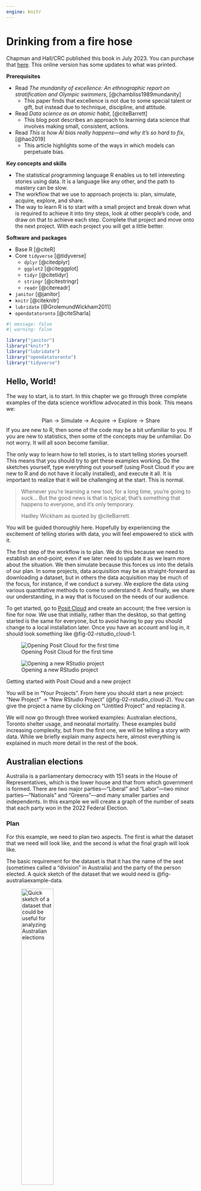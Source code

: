 ```yaml
---
engine: knitr
---
```


# Drinking from a fire hose {#sec-fire-hose}

::: {.callout-note}
Chapman and Hall/CRC published this book in July 2023. You can purchase that [here](https://www.routledge.com/Telling-Stories-with-Data-With-Applications-in-R/Alexander/p/book/9781032134772). This online version has some updates to what was printed.
:::

**Prerequisites**

- Read *The mundanity of excellence: An ethnographic report on stratification and Olympic swimmers*, [@chambliss1989mundanity]
  - This paper finds that excellence is not due to some special talent or gift, but instead due to technique, discipline, and attitude.
- Read *Data science as an atomic habit*, [@citeBarrett]
  - This blog post describes an approach to learning data science that involves making small, consistent, actions.
- Read *This is how AI bias really happens---and why it's so hard to fix*, [@hao2019]
  - This article highlights some of the ways in which models can perpetuate bias.

**Key concepts and skills**

- The statistical programming language R enables us to tell interesting stories using data. It is a language like any other, and the path to mastery can be slow.
- The workflow that we use to approach projects is: plan, simulate, acquire, explore, and share.
- The way to learn R is to start with a small project and break down what is required to achieve it into tiny steps, look at other people's code, and draw on that to achieve each step. Complete that project and move onto the next project. With each project you will get a little better.

**Software and packages**

- Base R [@citeR]
- Core `tidyverse` [@tidyverse]
  - `dplyr` [@citedplyr]
  - `ggplot2` [@citeggplot]
  - `tidyr` [@citetidyr]
  - `stringr` [@citestringr]
  - `readr` [@citereadr]
- `janitor` [@janitor]
- `knitr` [@citeknitr]
- `lubridate` [@GrolemundWickham2011]
- `opendatatoronto` [@citeSharla]

```r
#| message: false
#| warning: false

library("janitor")
library("knitr")
library("lubridate")
library("opendatatoronto")
library("tidyverse")
```

## Hello, World!

The way to start, is to start. In this chapter we go through three complete examples of the data science workflow advocated in this book.\index{workflow} This means we:

$$
\mbox{Plan} \rightarrow \mbox{Simulate} \rightarrow \mbox{Acquire} \rightarrow \mbox{Explore} \rightarrow \mbox{Share}
$$
If you are new to R, then some of the code may be a bit unfamiliar to you. If you are new to statistics, then some of the concepts may be unfamiliar. Do not worry. It will all soon become familiar.

The only way to learn how to tell stories, is to start telling stories yourself. This means that you should try to get these examples working. Do the sketches yourself, type everything out yourself (using Posit Cloud if you are new to R and do not have it locally installed), and execute it all. It is important to realize that it will be challenging at the start. This is normal.

> Whenever you're learning a new tool, for a long time, you're going to suck$\dots$ But the good news is that is typical; that's something that happens to everyone, and it's only temporary.
>
> Hadley Wickham as quoted by @citeBarrett.

You will be guided thoroughly here. Hopefully by experiencing the excitement of telling stories with data, you will feel empowered to stick with it.

The first step of the workflow is to plan. We do this because we need to establish an end-point, even if we later need to update it as we learn more about the situation. We then simulate because this forces us into the details of our plan. In some projects, data acquisition may be as straight-forward as downloading a dataset, but in others the data acquisition may be much of the focus, for instance, if we conduct a survey. We explore the data using various quantitative methods to come to understand it. And finally, we share our understanding, in a way that is focused on the needs of our audience.  

To get started, go to [Posit Cloud](https://posit.cloud)\index{Posit Cloud} and create an account; the free version is fine for now. We use that initially, rather than the desktop, so that getting started is the same for everyone, but to avoid having to pay you should change to a local installation later. Once you have an account and log in, it should look something like @fig-02-rstudio_cloud-1.

::: {#fig-openrstudio layout-ncol="2" layout-valign="bottom"}
![Opening Posit Cloud for the first time](figures/02-posit_cloud-1.png){#fig-02-rstudio_cloud-1}

![Opening a new RStudio project](figures/02-posit_cloud-2.png){#fig-02-rstudio_cloud-2}

Getting started with Posit Cloud and a new project
:::

You will be in "Your Projects". From here you should start a new project: "New Project" $\rightarrow$ "New RStudio Project" (@fig-02-rstudio_cloud-2). You can give the project a name by clicking on "Untitled Project" and replacing it.

We will now go through three worked examples: Australian elections, Toronto shelter usage, and neonatal mortality. These examples build increasing complexity, but from the first one, we will be telling a story with data. While we briefly explain many aspects here, almost everything is explained in much more detail in the rest of the book.

## Australian elections

Australia\index{Australia} is a parliamentary democracy with 151 seats in the House of Representatives, which is the lower house and that from which government is formed.\index{elections!Australia 2022 Federal Election} There are two major parties---"Liberal" and "Labor"---two minor parties---"Nationals" and "Greens"---and many smaller parties and independents. In this example we will create a graph of the number of seats that each party won in the 2022 Federal Election.\index{elections}

### Plan

For this example, we need to plan two aspects. The first is what the dataset that we need will look like, and the second is what the final graph will look like.

The basic requirement for the dataset is that it has the name of the seat (sometimes called a "division" in Australia) and the party of the person elected. A quick sketch of the dataset that we would need is @fig-australiaexample-data.

::: {#fig-australiaexample layout-ncol="2" layout-valign="bottom"}
![Quick sketch of a dataset that could be useful for analyzing Australian elections](figures/02-divisiontable.png){#fig-australiaexample-data width="45%"}

![Quick sketch of a possible graph of the number of seats won by each party](figures/02-divisiongraph.png){#fig-australiaexample-graph width="45%"}

Sketches of a potential dataset and graph related to an Australian election
:::

We also need to plan the graph that we are interested in. Given we want to display the number of seats that each party won, a quick sketch of what we might aim for is @fig-australiaexample-graph.

### Simulate

We now simulate some data, to bring some specificity to our sketches.

To get started, within Posit Cloud\index{Posit Cloud}, make a new Quarto\index{Quarto} document: "File" $\rightarrow$ "New File" $\rightarrow$ "Quarto document$\dots$". Give it a title, such as "Exploring the 2022 Australian Election", add your name as author, and unclick "Use visual markdown editor" (@fig-quarto-australian-elections-clcik). Leave the other options as their default, and then click "Create".

::: {#fig-quarto-australian-elections layout-nrow=3}

![Creating a new Quarto document](figures/02-posit_cloud-3.png){#fig-quarto-australian-elections-clcik}

![Installing rmarkdown if necessary](figures/02-posit_cloud-4.png){#fig-quarto-australian-elections-wtfquarto}

![After initial setup and with a preamble](figures/02-posit_cloud-5.png){#fig-quarto-australian-elections-3}

![Highlighting the green arrow to run the chunk](figures/02-posit_cloud-6.png){#fig-quarto-australian-elections-4}

![Highlighting the cross to remove the messages](figures/02-posit_cloud-7.png){#fig-quarto-australian-elections-5}

![Highlighting the render button](figures/02-posit_cloud-8.png){#fig-quarto-australian-elections-6}

Getting started with a Quarto document
:::


You may get a notification along the lines of "Package rmarkdown required$\dots$." (@fig-quarto-australian-elections-wtfquarto). If that happens, click "Install". For this example, we will put everything into this one Quarto document. You should save it as "australian_elections.qmd": "File" $\rightarrow$ "Save As$\dots$".

Remove almost all the default content, and then beneath the heading material create a new R code chunk: "Code" $\rightarrow$ "Insert Chunk". Then add preamble documentation that explains:

-   the purpose of the document;
-   the author and contact details;
-   when the file was written or last updated; and
-   prerequisites that the file relies on.

```r
#| eval: false
#| echo: true

#### Preamble ####
# Purpose: Read in data from the 2022 Australian Election and make
# a graph of the number of seats each party won.
# Author: Rohan Alexander
# Email: rohan.alexander@utoronto.ca
# Date: 1 January 2023
# Prerequisites: Know where to get Australian elections data.
```

In R, lines that start with "\#" are comments. This means that they are not run as code by R, but are instead designed to be read by humans. Each line of this preamble should start with a "\#". Also make it clear that this is the preamble section by surrounding that with "\####". The result should look like @fig-quarto-australian-elections-3.

After this we need to setup the workspace. This involves installing\index{packages!install} and loading any packages that will be needed. A package only needs to be installed once for each computer, but needs to be loaded each time it is to be used. In this case we are going to use the `tidyverse` and `janitor` packages. They will need to be installed because this is the first time they are being used, and then each will need to be loaded.

:::{.callout-note}
## Shoulders of giants

Hadley Wickham\index{Wickham, Hadley} is Chief Scientist at RStudio. After earning a PhD in Statistics from Iowa State University in 2008 he was appointed as an assistant professor at Rice University, and became Chief Scientist at RStudio, now Posit, in 2013.\index{statistics} He developed the `tidyverse` collection of packages, and has published many books including *R for Data Science* [@r4ds] and *Advanced R* [@advancedr]. He was awarded the COPSS Presidents' Award in 2019.\index{COPSS Presidents' Award}
:::

An example of installing the packages follows.\index{packages!install} Run this code by clicking the small green arrow associated with the R code chunk (@fig-quarto-australian-elections-4).

```r
#| eval: false
#| echo: true

#### Workspace setup ####
install.packages("tidyverse")
install.packages("janitor")
```

Now that the packages are installed, they need to be loaded. As that package installation step only needs to be done once per computer, that code can be commented out so that it is not accidentally run, or even just removed. Additionally, we can remove the message that printed when we installed the packages (@fig-quarto-australian-elections-5).

```r
#| echo: true
#| eval: true
#| warning: false
#| message: false

#### Workspace setup ####
# install.packages("tidyverse")
# install.packages("janitor")

library(tidyverse)
library(janitor)
```

We can render the entire document by clicking "Render" (@fig-quarto-australian-elections-6). When you do this, you may be asked to install some packages. If that happens, then you should agree to this. This will result in a HTML document.\index{Quarto!render HTML}

For an introduction to the packages that were just installed, each package contains a help file that provides information about them and their functions. It can be accessed by prepending a question mark to the package name and then running that code in the console. For instance `?tidyverse`.

To simulate our data,\index{simulation} we need to create a dataset with two variables: "Division" and "Party", and some values for each. In the case of "Division" reasonable values would be a name of one of the 151 Australian divisions. In the case of "Party" reasonable values would be one of the following five: "Liberal", "Labor", "National", "Green", or "Other". Again, this code can be run by clicking the small green arrow associated with the R code chunk.

```r
#| echo: true
#| eval: true
#| warning: false
#| message: false

simulated_data <-
  tibble(
    # Use 1 through to 151 to represent each division
    "Division" = 1:151,
    # Randomly pick an option, with replacement, 151 times
    "Party" = sample(
      x = c("Liberal", "Labor", "National", "Green", "Other"),
      size = 151,
      replace = TRUE
    )
  )

simulated_data
```

At a certain point, your code will not run and you will want to ask others for help.\index{help!asking for} Do not take a screenshot of a small snippet of the code and expect that someone will be able to help based on that. They, almost surely, cannot. Instead, you need to provide them with your whole script in a way that they can run. We will explain what GitHub\index{GitHub} is more completely in @sec-reproducible-workflows, but for now, if you need help, then you should naively create a GitHub Gist which will enable you to share your code in a way that is more helpful than taking a screenshot. The first step is to create a free account on [GitHub](https://github.com) (@fig-githubone). Thinking about an appropriate username is important because this will become part of your professional profile. It would make sense to have a username that is professional, independent of any course, and ideally related to your real name. Then look for a "+" in the top right, and select "New gist" (@fig-githubgistone).

::: {#fig-githubgist layout-ncol="2" layout-nrow="2" layout-valign="bottom"}
![GitHub sign-up screen](figures/github_1.png){#fig-githubone}

![New GitHub Gist](figures/githubgistone.png){#fig-githubgistone}

![Create a public GitHub Gist to share code](figures/githubgisttwo.png){#fig-githubgisttwo}

Creating a Gist to share code when asking for help
:::

From here you should add all the code to that Gist, not just the final bit that is giving an error. And give it a meaningful filename that includes ".R" at the end, for instance, "australian_elections.R". In @fig-githubgisttwo it will turn out that we have incorrect capitalization, `library(Tidyverse)` instead of `library(tidyverse)`.

Click "Create public gist". We can then share the URL to this Gist with whoever we are asking to help, explain what the problem is, and what we are trying to achieve. It will be easier for them to help, because all the code is available.

### Acquire

Now we want to get the actual data. The data we need is from the Australian Electoral Commission (AEC)\index{Australia!Australian Electoral Commission}, which is the non-partisan agency that organizes Australian federal elections. We can pass a page of their website to `read_csv()` from `readr`. We do not need to explicitly load `readr` because it is part of the `tidyverse`. The `<-` or "assignment operator" allocates the output of `read_csv()` to an object called "raw_elections_data".

::: {.content-visible when-format="pdf"}
```r
#| eval: false
#| echo: true

#### Read in the data ####
raw_elections_data <-
  read_csv(
    file =
      paste0("https://results.aec.gov.au/27966/website/Downloads/",
             "HouseMembersElectedDownload-27966.csv"),
    show_col_types = FALSE,
    skip = 1
  )

# We save the original data in case we lose access
write_csv(
  x = raw_elections_data,
  file = "australian_voting.csv"
)
```
:::

::: {.content-visible unless-format="pdf"}
```r
#| eval: false
#| echo: true

#### Read in the data ####
raw_elections_data <-
  read_csv(
    file = 
      "https://results.aec.gov.au/27966/website/Downloads/HouseMembersElectedDownload-27966.csv",
    show_col_types = FALSE,
    skip = 1
  )

# We have read the data from the AEC website. We may like to save
# it in case something happens or they move it.
write_csv(
  x = raw_elections_data,
  file = "australian_voting.csv"
)
```
:::

```r
#| eval: false
#| echo: false

# INTERNAL

raw_elections_data <-
  read_csv(
    file =
      "https://results.aec.gov.au/27966/website/Downloads/HouseMembersElectedDownload-27966.csv",
    show_col_types = FALSE,
    skip = 1
  )

write_csv(
  x = raw_elections_data,
  file = here::here("inputs/data/australian_voting.csv")
)
```

```r
#| eval: true
#| echo: false
#| warning: false

raw_elections_data <-
  read_csv(
    here::here("inputs/data/australian_voting.csv"),
    show_col_types = FALSE
  )
```

We can take a quick look at the dataset using `head()` which will show the first six rows, and `tail()` which will show the last six rows.

```r
head(raw_elections_data)
tail(raw_elections_data)
```

We need to clean the data so that we can use it. We are trying to make it similar to the dataset that we thought we wanted in the planning stage. While it is fine to move away from the plan, this needs to be a deliberate, reasoned decision. After reading in the dataset that we saved, the first thing that we will do is adjust the names of the variables. We will do this using `clean_names()` from `janitor`.

```r
#| echo: false
#| eval: true

#### Basic cleaning ####
raw_elections_data <-
  read_csv(
    file = here::here("inputs/data/australian_voting.csv"),
    show_col_types = FALSE
  )
```

```r
#| echo: true
#| eval: false

#### Basic cleaning ####
raw_elections_data <-
  read_csv(
    file = "australian_voting.csv",
    show_col_types = FALSE
  )
```

```r
#| echo: true
#| eval: true

# Make the names easier to type
cleaned_elections_data <-
  clean_names(raw_elections_data)

# Have a look at the first six rows
head(cleaned_elections_data)
```

The names are faster to type because RStudio\index{R!RStudio} will auto-complete them. To do this, we begin typing the name of a variable and then use the "tab" key to complete it.

There are many variables in the dataset, and we are primarily interested in two: "division_nm" and "party_nm". We can choose certain variables of interest with `select()` from `dplyr` which we loaded as part of the `tidyverse`. The "pipe operator"\index{pipe operator}, `|>`, pushes the output of one line to be the first input of the function on the next line.

```r
#| echo: true
#| eval: true

cleaned_elections_data <-
  cleaned_elections_data |>
  select(
    division_nm,
    party_nm
  )

head(cleaned_elections_data)
```

Some of the variable names are still not obvious because they are abbreviated. We can look at the names of the columns in this dataset with `names()`. And we can change the names using `rename()` from `dplyr`.

```r
names(cleaned_elections_data)
```

```r
cleaned_elections_data <-
  cleaned_elections_data |>
  rename(
    division = division_nm,
    elected_party = party_nm
  )

head(cleaned_elections_data)
```

We could now look at the unique values in the "elected_party" column using `unique()`.

```r
cleaned_elections_data$elected_party |>
  unique()
```

As there is more detail in this than we wanted, we may want to simplify the party names to match what we simulated, using `case_match()` from `dplyr`.

```r
cleaned_elections_data <-
  cleaned_elections_data |>
  mutate(
    elected_party =
      case_match(
        elected_party,
        "Australian Labor Party" ~ "Labor",
        "Liberal National Party of Queensland" ~ "Liberal",
        "Liberal" ~ "Liberal",
        "The Nationals" ~ "Nationals",
        "The Greens" ~ "Greens",
        "Independent" ~ "Other",
        "Katter's Australian Party (KAP)" ~ "Other",
        "Centre Alliance" ~ "Other"
      )
  )

head(cleaned_elections_data)
```

Our data now matches our plan (@fig-australiaexample-data). For every electoral division we have the party of the person that won it.

Having now nicely cleaned the dataset, we should save it, so that we can start with that cleaned dataset in the next stage. We should make sure to save it under a new file name so we are not replacing the raw data, and so that it is easy to identify the cleaned dataset later.

```r
#| echo: true
#| eval: false

write_csv(
  x = cleaned_elections_data,
  file = "cleaned_elections_data.csv"
)
```

```r
#| echo: false
#| eval: true

write_csv(
  cleaned_elections_data,
  here::here("outputs/data/cleaned_elections_data.csv")
)
```

### Explore

We may like to explore the dataset that we created. One way to better understand a dataset is to make a graph. In particular, here we would like to build the graph that we planned in @fig-australiaexample-graph.

First, we read in the dataset that we just created.

```r
#| echo: false
#| eval: true

# Internal
cleaned_elections_data <-
  read_csv(
    file = "outputs/data/cleaned_elections_data.csv",
    show_col_types = FALSE
  )
```

```r
#| echo: true
#| eval: false

#### Read in the data ####
cleaned_elections_data <-
  read_csv(
    file = "cleaned_elections_data.csv",
    show_col_types = FALSE
  )
```

We can get a quick count of how many seats each party won using `count()` from `dplyr`.

```r
#| echo: true
#| eval: true
#| warning: false

cleaned_elections_data |>
  count(elected_party)
```

To build the graph that we are interested in, we use `ggplot2` which is part of the `tidyverse`. The key aspect of this package is that we build graphs by adding layers using "+", which we call the "add operator". In particular we will create a bar chart using `geom_bar()` from `ggplot2` (@fig-canadanice-1).

```r
#| echo: true
#| eval: true
#| warning: false
#| label: fig-canadanice
#| fig-cap: "Number of seats won, by political party, at the 2022 Australian Federal Election"
#| fig-subcap: ["Default options", "Improved theme and labels"]
#| layout-ncol: 2

cleaned_elections_data |>
  ggplot(aes(x = elected_party)) + # aes abbreviates "aesthetics" 
  geom_bar()

cleaned_elections_data |>
  ggplot(aes(x = elected_party)) +
  geom_bar() +
  theme_minimal() + # Make the theme neater
  labs(x = "Party", y = "Number of seats") # Make labels more meaningful
```

@fig-canadanice-1 accomplishes what we set out to do. But we can make it look a bit nicer by modifying the default options and improving the labels (@fig-canadanice-2).

### Share

To this point we have downloaded some data, cleaned it, and made a graph. We would typically need to communicate what we have done at some length. In this case, we can write a few paragraphs about what we did, why we did it, and what we found to conclude our workflow. An example follows.

> Australia is a parliamentary democracy with 151 seats in the House of Representatives, which is the house from which government is formed. There are two major parties---"Liberal" and "Labor"---two minor parties---"Nationals" and "Greens"---and many smaller parties. The 2022 Federal Election occurred on 21 May, and around 15 million votes were cast. We were interested in the number of seats that were won by each party.
>
> We downloaded the results, on a seat-specific basis, from the Australian Electoral Commission website. We cleaned and tidied the dataset using the statistical programming language R [@citeR] including the `tidyverse` [@tidyverse] and `janitor` [@janitor]. We then created a graph of the number of seats that each political party won (@fig-canadanice).
>
> We found that the Labor Party won 77 seats, followed by the Liberal Party with 48 seats. The minor parties won the following number of seats: the Nationals won 10 seats and the Greens won 4 seats. Finally, there were 10 Independents elected as well as candidates from smaller parties.
>
> The distribution of seats is skewed toward the two major parties which could reflect relatively stable preferences on the part of Australian voters, or possibly inertia due to the benefits of already being a major party such a national network or funding. A better understanding of the reasons for this distribution are of interest in future work. While the dataset consists of everyone who voted, it worth noting that in Australia some are systematically excluded from voting, and it is much more difficult for some to vote than others.

One aspect to be especially concerned with is making sure that this communication is focused on the needs of the audience and telling a story. Data journalism provides some excellent examples of how analysis needs to be tailored to the audience, for instance, @biasbehindbars and @bronnerftw.


## Toronto's unhoused population

Toronto\index{Canada!Toronto unhoused population} has a large unhoused population [@torontohomeless]. Freezing winters mean it is important there are enough places in shelters. In this example we will make a table of shelter usage in 2021 to compare average use in each month. Our expectation is that there is greater usage in the colder months, for instance, December, compared with warmer months, for instance, July.

### Plan

The dataset that we are interested in would need to have the date, the shelter, and the number of beds that were occupied that night. A quick sketch of a dataset that would work is @fig-torontohomeless-data. We are interested in creating a table that has the monthly average number of beds occupied each night. The table would probably look something like @fig-torontohomeless-table.

::: {#fig-torontohomeless layout-ncol="2"}
![Quick sketch of a dataset](figures/02-shelter_sketch.png){#fig-torontohomeless-data width="50%"}

![Quick sketch of a table of the average number of beds occupied each month](figures/02-homeless_sketch.png){#fig-torontohomeless-table width="50%"}

Sketches of a dataset and table related shelter usage in Toronto
:::

### Simulate

The next step is to simulate some data that could resemble our dataset.\index{simulation} Simulation provides us with an opportunity to think deeply about our data generating process. When we turn to analysis, it will provide us with a guide. Conducting analysis without first using simulation can be thought of as shooting arrows without a target---while you are certainly doing something, it is not clear whether you are doing it well.

In Posit Cloud\index{Posit Cloud} make a new Quarto\index{Quarto} document, save it, and make a new R code chunk and add preamble documentation. Then install and/or load the packages that are needed. We will again use the `tidyverse` and `janitor`. As those were installed earlier, they do not need to be installed again. We will also use `lubridate`. That is part of the `tidyverse` and so does not need to be installed independently, but it does need to be loaded. We will also use `opendatatoronto`, and `knitr` and these will need to be installed and loaded.

```r
#| eval: false
#| echo: true

#### Preamble ####
# Purpose: Get data on 2021 shelter usage and make table
# Author: Rohan Alexander
# Email: rohan.alexander@utoronto.ca
# Date: 1 July 2022
# Prerequisites: -

#### Workspace setup ####
install.packages("opendatatoronto")
install.packages("knitr")

library(knitr)
library(janitor)
library(lubridate)
library(opendatatoronto)
library(tidyverse)
```

```r
#| echo: false
#| eval: true
#| warning: false
#| message: false

library(knitr)
library(janitor)
library(lubridate)
library(opendatatoronto)
library(tidyverse)
```

To add a bit more detail to the earlier example, packages contain code that other people have written. There are a few common ones that you will see regularly in this book, especially the `tidyverse`. To use a package, we must first install it and then we need to load it. A package only needs to be installed once per computer but must be loaded every time. This means the packages that we installed earlier do not need to be reinstalled here.

::: callout-note
## Shoulders of giants

Dr Robert Gentleman\index{Gentleman, Robert} is a co-creator of R. After earning a PhD in Statistics from the University of Washington in 1988, he moved to the University of Auckland.\index{statistics} He then went onto various roles including at 23andMe and is now the Executive Director of the Center for Computational Biomedicine at Harvard Medical School.
:::

::: callout-note
## Shoulders of giants

Dr Ross Ihaka\index{Ihaka, Ross} is a co-creator of R. He earned a PhD in Statistics from the University of California, Berkeley, in 1985. He wrote a dissertation titled "Ruaumoko", which is the Māori god of earthquakes.\index{statistics}\index{Berkeley} He then moved to the University of Auckland where he remained for his entire career. He was awarded the Pickering Medal in 2008 by the Royal Society of New Zealand Te Apārangi.
:::

Given that people donate their time to make R and the packages that we use, it is important to cite them. To get the information that is needed, we use `citation()`.\index{citation!R} When run without any arguments, that provides the citation information for R itself, and when run with an argument that is the name of a package, it provides the citation information for that package.\index{packages!cite}\index{citation!R packages}

```r
citation() # Get the citation information for R
citation("ggplot2") # Get citation information for a package
```

Turning to the simulation, we need three variables: "date", "shelter", and "occupancy". This example will build on the earlier one by adding a seed using `set.seed()`.\index{random seed} A seed enables us to always generate the same random data whenever we run the same code. Any integer can be used as the seed. In this case the seed will be 853. If you use that as your seed, then you should get the same random numbers as in this example. If you use a different seed, then you should expect different random numbers. Finally, we use `rep()` to repeat something a certain number of times. For instance, we repeat "Shelter 1" 365 times which accounts for about a year.\index{distribution!Poisson}

```r
#| echo: true
#| eval: true
#| warning: false
#| message: false

#### Simulate ####
set.seed(853)

simulated_occupancy_data <-
  tibble(
    date = rep(x = as.Date("2021-01-01") + c(0:364), times = 3),
    # Based on Eddelbuettel: https://stackoverflow.com/a/21502386
    shelter = c(
      rep(x = "Shelter 1", times = 365),
      rep(x = "Shelter 2", times = 365),
      rep(x = "Shelter 3", times = 365)
    ),
    number_occupied =
      rpois(
        n = 365 * 3,
        lambda = 30
      ) # Draw 1,095 times from the Poisson distribution
  )

head(simulated_occupancy_data)
```

In this simulation we first create a list of all the dates in 2021. We repeat that list three times. We assume data for three shelters for every day of the year. To simulate the number of beds that are occupied each night, we draw from a Poisson distribution\index{distribution!Poisson}, assuming a mean number of 30 beds occupied per shelter, although this is just an arbitrary choice. By way of background, a Poisson distribution is often used when we have count data, and we return to it in @sec-its-just-a-generalized-linear-model.

### Acquire

We use data made available about Toronto shelter usage by the City of Toronto. Shelter usage is measured by a count made each night at 4 a.m. of the number of occupied beds. To access the data, we use `opendatatoronto` and then save our own copy.

::: {.content-visible when-format="pdf"}
```r
#| eval: false
#| echo: true

#### Acquire ####
toronto_shelters <-
  # Each package is associated with a unique id found in the "For 
  # Developers" tab of the relevant page from Open Data Toronto
  list_package_resources("21c83b32-d5a8-4106-a54f-010dbe49f6f2") |>
  # Within that package, we are interested in the 2021 dataset
  filter(name == 
    "daily-shelter-overnight-service-occupancy-capacity-2021.csv") |>
  # Having reduced the dataset to one row we can get the resource
  get_resource()

write_csv(
  x = toronto_shelters,
  file = "toronto_shelters.csv"
)

head(toronto_shelters)
```
:::

::: {.content-visible unless-format="pdf"}
```r
#| eval: false
#| echo: true

#### Acquire ####
toronto_shelters <-
  # Each package is associated with a unique id  found in the "For 
  # Developers" tab of the relevant page from Open Data Toronto
  # https://open.toronto.ca/dataset/daily-shelter-overnight-service-occupancy-capacity/
  list_package_resources("21c83b32-d5a8-4106-a54f-010dbe49f6f2") |>
  # Within that package, we are interested in the 2021 dataset
  filter(name == 
    "daily-shelter-overnight-service-occupancy-capacity-2021.csv") |>
  # Having reduced the dataset to one row we can get the resource
  get_resource()

write_csv(
  x = toronto_shelters,
  file = "toronto_shelters.csv"
)

head(toronto_shelters)
```
:::

```r
#| eval: false
#| echo: false
#| warning: false

write_csv(
  x = toronto_shelters,
  file = here::here("inputs/data/toronto_shelters.csv")
)
```

```r
#| eval: true
#| echo: false
#| warning: false

toronto_shelters <-
  read_csv(
    here::here("inputs/data/toronto_shelters.csv"),
    show_col_types = FALSE
  )
```

::: {.content-visible unless-format="pdf"}
```r
#| eval: true
#| echo: true
#| warning: false

head(toronto_shelters)
```
:::

Not much needs to be done to this to make it similar to the dataset that we were interested in (@fig-torontohomeless-data). We need to change the names to make them easier to type using `clean_names()`, and reduce the columns to only those that are relevant using `select()`.

```r
toronto_shelters_clean <-
  clean_names(toronto_shelters) |>
  mutate(occupancy_date = ymd(occupancy_date)) |> 
  select(occupancy_date, occupied_beds)

head(toronto_shelters_clean)
```

All that remains is to save the cleaned dataset.

```r
#| eval: false
#| echo: true
#| warning: false

write_csv(
  x = toronto_shelters_clean,
  file = "cleaned_toronto_shelters.csv"
)
```

```r
#| eval: true
#| echo: false
#| warning: false

write_csv(
  x = toronto_shelters_clean,
  file = here::here("outputs/data/cleaned_toronto_shelters.csv")
)
```

### Explore

First, we load the dataset that we just created.

```r
#| echo: false
#| eval: true

toronto_shelters_clean <-
  read_csv(
    "outputs/data/cleaned_toronto_shelters.csv",
    show_col_types = FALSE
  )
```

```r
#| echo: true
#| eval: false

#### Explore ####
toronto_shelters_clean <-
  read_csv(
    "cleaned_toronto_shelters.csv",
    show_col_types = FALSE
  )
```

The dataset contains daily records for each shelter. We are interested in understanding average usage for each month. To do this, we need to add a month column using `month()` from `lubridate`. By default, `month()` provides the number of the month, and so we include two arguments---"label" and "abbr"---to get the full name of the month. We remove rows that do not have any data for the number of beds using `drop_na()` from `tidyr`, which is part of the `tidyverse`. We will do this here unthinkingly because our focus is on getting started, but this is an important decision and we talk more about missing data in @sec-farm-data and @sec-exploratory-data-analysis. We then create a summary statistic on the basis of monthly groups, using `summarise()` from `dplyr`. We use `kable()` from `knitr` to create @tbl-homelessoccupancyd.

```r
#| label: tbl-homelessoccupancyd
#| tbl-cap: "Shelter usage in Toronto in 2021"

toronto_shelters_clean |>
  mutate(occupancy_month = month(
    occupancy_date,
    label = TRUE,
    abbr = FALSE
  )) |>
  arrange(month(occupancy_date)) |> 
  drop_na(occupied_beds) |> 
  summarise(number_occupied = mean(occupied_beds),
            .by = occupancy_month) |>
  kable()
```

As with before, this looks fine, and achieves what we set out to do. But we can make some tweaks to the defaults to make it look even better (@tbl-homelessoccupancy). In particular we make the column names easier to read, and only show an appropriate number of decimal places.

```r
#| label: tbl-homelessoccupancy
#| tbl-cap: "Shelter usage in Toronto in 2021"

toronto_shelters_clean |>
  mutate(occupancy_month = month(
    occupancy_date,
    label = TRUE,
    abbr = FALSE
  )) |>
  arrange(month(occupancy_date)) |> 
  drop_na(occupied_beds) |>
  summarise(number_occupied = mean(occupied_beds),
            .by = occupancy_month) |>
  kable(
    col.names = c("Month", "Average daily number of occupied beds"),
    digits = 1
  )
```

### Share

We need to write a few brief paragraphs about what we did, why we did it, and what we found to sum up our work. An example follows.

> Toronto has a large unhoused population. Freezing winters mean it is critical there are enough places in shelters. We are interested to understand how usage of shelters changes in colder months, compared with warmer months.
>
> We use data provided by the City of Toronto about Toronto shelter bed occupancy. Specifically, at 4 a.m. each night a count is made of the occupied beds. We are interested in averaging this over the month. We cleaned, tidied, and analyzed the dataset using the statistical programming language R [@citeR] as well as the `tidyverse` [@Wickham2017], `janitor` [@janitor], `opendatatoronto` [@citeSharla], `lubridate` [@GrolemundWickham2011], and `knitr` [@citeknitr]. We then made a table of the average number of occupied beds each night for each month (@tbl-homelessoccupancy).
>
> We found that the daily average number of occupied beds was higher in December 2021 than July 2021, with 34 occupied beds in December, compared with 30 in July (@tbl-homelessoccupancy). More generally, there was a steady increase in the daily average number of occupied beds between July and December, with a slight overall increase each month.
>
> The dataset is on the basis of shelters, and so our results may be skewed by changes that are specific to especially large or small shelters. It may be that specific shelters are particularly attractive in colder months. Additionally, we were concerned with counts of the number of occupied beds, but if the supply of beds changes over the season, then an additional statistic of interest would be the proportion occupied.

Although this example is only a few paragraphs, it could be reduced to form an abstract, or increased to form a full report, for instance, by expanding each paragraph into a section. The first paragraph is a general overview, the second focuses on the data, the third on the results, and the fourth is a discussion. Following the example of @hao2019, that fourth paragraph is a good place to consider areas in which bias may have crept in.

## Neonatal mortality

Neonatal mortality\index{neonatal mortality} refers to a death that occurs within the first month of life. The neonatal mortality rate (NMR) is the number of neonatal deaths per 1,000 live births [@unigme]. The Third Sustainable Development Goal (SDG) calls for a reduction in NMR to 12. In this example we will create a graph of the estimated NMR for the past 50 years for: Argentina\index{Argentina!neonatal mortality}, Australia\index{Australia!neonatal mortality}, Canada\index{Canada!neonatal mortality}, and Kenya\index{Kenya!neonatal mortality}.

### Plan

For this example, we need to think about what our dataset should look like, and what the graph should look like.

The dataset needs to have variables that specify the country and the year. It also needs to have a variable with the NMR estimate for that year for that country. Roughly, it should look like @fig-nmrexample-data.

::: {#fig-nmrexample layout-ncol="2"}
![Quick sketch of a potentially useful NMR dataset](figures/02-nmr_dataset_sketch.png){#fig-nmrexample-data}

![Quick sketch of a graph of NMR by country over time](figures/02-NMRgraph.png){#fig-nmrexample-graph}

Sketches of a dataset and graph about the neonatal mortality rate (NMR)
:::

We are interested to make a graph with year on the x-axis and estimated NMR on the y-axis. Each country should have its own series. A quick sketch of what we are looking for is @fig-nmrexample-graph.

### Simulate

We would like to simulate some data that aligns with our plan. In this case we will need three columns: country, year, and NMR.\index{simulation}

Within Posit Cloud\index{Posit Cloud}, make a new Quarto document\index{Quarto} and save it. Add preamble documentation and set up the workspace. We will use the `tidyverse`, `janitor`, and `lubridate`.

```r
#| eval: false
#| echo: true

#### Preamble ####
# Purpose: Obtain and prepare data about neonatal mortality for
# four countries for the past fifty years and create a graph.
# Author: Rohan Alexander
# Email: rohan.alexander@utoronto.ca
# Date: 1 July 2022
# Prerequisites: -

#### Workspace setup ####
library(janitor)
library(lubridate)
library(tidyverse)
```

```r
#| echo: false
#| eval: true
#| warning: false
#| message: false

library(janitor)
library(lubridate)
library(tidyverse)
```

The code contained in packages can change from time to time as the authors update it and release new versions. We can see which version of a package we are using with `packageVersion()`. For instance, we are using version 2.0.0 of the `tidyverse` and version 2.2.0 of `janitor`.

```r
packageVersion("tidyverse")
packageVersion("janitor")
```

To update the version of all of the packages that we have installed, we use `update.packages()`.\index{packages!update} We can use `tidyverse_update()` to just install the `tidyverse` packages. This does not need to be run, say, every day, but from time to time it is worth updating packages. While many packages take care to ensure backward compatibility, at a certain point this does not become possible. Updating packages could result in old code needing to be rewritten. This is not a big deal when you are getting started and in any case there are tools aimed at loading particular versions that we cover in @sec-reproducible-workflows.

Returning to the simulation, we repeat the name of each country 50 times with `rep()`, and enable the passing of 50 years. Finally, we draw from the uniform distribution with `runif()` to simulate an estimated NMR value for that year for that country.\index{distribution!uniform}

```r
#| echo: true
#| eval: true
#| warning: false
#| message: false

#### Simulate data ####
set.seed(853)

simulated_nmr_data <-
  tibble(
    country =
      c(rep("Argentina", 50), rep("Australia", 50), 
        rep("Canada", 50), rep("Kenya", 50)),
    year =
      rep(c(1971:2020), 4),
    nmr =
      runif(n = 200, min = 0, max = 100)
  )

head(simulated_nmr_data)
```

While this simulation works, it would be time consuming and error prone if we decided that instead of 50 years, we were interested in simulating, say, 60 years. One way to improve this code is to replace all instances of 50 with a variable.\index{simulation}\index{distribution!uniform}

```r
#| echo: true
#| eval: true
#| warning: false
#| message: false

#### Simulate data ####
set.seed(853)

number_of_years <- 50

simulated_nmr_data <-
  tibble(
    country =
      c(rep("Argentina", number_of_years), rep("Australia", number_of_years),
        rep("Canada", number_of_years), rep("Kenya", number_of_years)),
    year =
      rep(c(1:number_of_years + 1970), 4),
    nmr =
      runif(n = number_of_years * 4, min = 0, max = 100)
  )

head(simulated_nmr_data)
```

The result will be the same, but now if we want to change from 50 to 60 years, we only have to make the change in one place.

We can have confidence in this simulated dataset because it is relatively straight forward, and we wrote the code for it.\index{confidence!establishing} But when we turn to the real dataset, it is more difficult to be sure that it is what it claims to be. Even if we trust the data, we need to be able to share that confidence with others. One way forward is to establish some tests of whether our data are as they should be. For instance, we expect:\index{testing}

1.  That "country" is exclusively one of these four: "Argentina", "Australia", "Canada", or "Kenya".
2.  Conversely, "country" contains all those four countries.
3.  That "year" is no smaller than 1971 and no larger than 2020, and is an integer, not a letter or a number with decimal places.
4.  That "nmr" is a value somewhere between 0 and 1,000, and is a number.

We can write a series of tests based on these features, that we expect the dataset to pass.

```r
#| echo: true
#| eval: false

simulated_nmr_data$country |>
  unique() == c("Argentina", "Australia", "Canada", "Kenya")

simulated_nmr_data$country |>
  unique() |>
  length() == 4

simulated_nmr_data$year |> min() == 1971
simulated_nmr_data$year |> max() == 2020
simulated_nmr_data$nmr |> min() >= 0
simulated_nmr_data$nmr |> max() <= 1000
simulated_nmr_data$nmr |> class() == "numeric"
```

Having passed these tests, we can have confidence in the simulated dataset.\index{confidence!establishing} More importantly, we can apply these tests to the real dataset. This enables us to have greater confidence in that dataset and to share that confidence with others.

### Acquire

The UN Inter-agency Group for Child Mortality Estimation (IGME)\index{UN Inter-agency Group for Child Mortality Estimation} [provides](https://childmortality.org/) NMR estimates that we can download and save.

```r
#| eval: false
#| echo: true
#| warning: false

#### Acquire data ####
raw_igme_data <-
  read_csv(
    file =
      "https://childmortality.org/wp-content/uploads/2021/09/UNIGME-2021.csv",
    show_col_types = FALSE
  )

write_csv(x = raw_igme_data, file = "igme.csv")
```


```r
#| eval: false
#| echo: false
#| warning: false

# INTERNAL

raw_igme_data <-
  read_csv(
    file =
      "https://childmortality.org/wp-content/uploads/2021/09/UNIGME-2021.csv",
    show_col_types = FALSE
  )

arrow::write_parquet(
  x = raw_igme_data,
  sink = "inputs/data/igme.parquet"
)
```



```r
#| eval: true
#| echo: false
#| warning: false

raw_igme_data <- 
  arrow::read_parquet(
    file = "inputs/data/igme.parquet"
)
```

With established data, such as this, it can be useful to read supporting material about the data. In this case, a codebook\index{data!codebook} is available [here](https://childmortality.org/wp-content/uploads/2021/03/CME-Info_codebook_for_downloads.xlsx). After this we can take a quick look at the dataset to get a better sense of it. We might be interested in what the dataset looks like with `head()` and `tail()`, and what the names of the columns are with `names()`.

::: {.content-visible unless-format="pdf"}
```r
#| eval: true
#| echo: true
#| warning: false

head(raw_igme_data)
```
:::

```r
names(raw_igme_data)
```

We would like to clean up the names and only keep the rows and columns that we are interested in. Based on our plan, we are interested in rows where "Sex" is "Total", "Series Name" is "UN IGME estimate", "Geographic area" is one of "Argentina", "Australia", "Canada", and "Kenya", and the "Indicator" is "Neonatal mortality rate". After this we are interested in just a few columns: "geographic_area", "time_period", and "obs_value".

```r
#| echo: true
#| eval: true

cleaned_igme_data <-
  clean_names(raw_igme_data) |>
  filter(
    sex == "Total",
    series_name == "UN IGME estimate",
    geographic_area %in% c("Argentina", "Australia", "Canada", "Kenya"),
    indicator == "Neonatal mortality rate"
    ) |>
  select(geographic_area, time_period, obs_value)

head(cleaned_igme_data)
```

We need to fix two other aspects: the class of "time_period" is character when we need it to be a year, and the name of "obs_value" should be "nmr" to be more informative.

```r
cleaned_igme_data <-
  cleaned_igme_data |>
  mutate(
    time_period = str_remove(time_period, "-06"),
    time_period = as.integer(time_period)
  ) |>
  filter(time_period >= 1971) |>
  rename(nmr = obs_value, year = time_period, country = geographic_area)

head(cleaned_igme_data)
```

Finally, we can check that our dataset passes the tests that we developed based on the simulated dataset.

```r
cleaned_igme_data$country |>
  unique() == c("Argentina", "Australia", "Canada", "Kenya")

cleaned_igme_data$country |>
  unique() |>
  length() == 4

cleaned_igme_data$year |> min() == 1971
cleaned_igme_data$year |> max() == 2020
cleaned_igme_data$nmr |> min() >= 0
cleaned_igme_data$nmr |> max() <= 1000
cleaned_igme_data$nmr |> class() == "numeric"
```

All that remains is to save the nicely cleaned dataset.

```r
#| eval: false
#| echo: true
#| warning: false

write_csv(x = cleaned_igme_data, file = "cleaned_igme_data.csv")
```

```r
#| eval: true
#| echo: false
#| warning: false

write_csv(
  x = cleaned_igme_data,
  file = here::here("outputs/data/cleaned_igme_data.csv")
)
```

### Explore

We would like to make a graph of estimated NMR using the cleaned dataset. First, we read in the dataset.

```r
#| echo: false
#| eval: true

cleaned_igme_data <-
  read_csv(
    "outputs/data/cleaned_igme_data.csv",
    show_col_types = FALSE
  )
```

```r
#| echo: true
#| eval: false

#### Explore ####
cleaned_igme_data <-
  read_csv(
    file = "cleaned_igme_data.csv",
    show_col_types = FALSE
  )
```

We can now make a graph of how NMR has changed over time and the differences between countries (@fig-nmrgraph).

```r
#| label: fig-nmrgraph
#| echo: true
#| eval: true
#| warning: false
#| fig-cap: "Neonatal Mortality Rate (NMR), for Argentina, Australia, Canada, and Kenya (1971-2020)"

cleaned_igme_data |>
  ggplot(aes(x = year, y = nmr, color = country)) +
  geom_point() +
  theme_minimal() +
  labs(x = "Year", y = "Neonatal Mortality Rate (NMR)", color = "Country") +
  scale_color_brewer(palette = "Set1") +
  theme(legend.position = "bottom")
```

### Share

To this point we downloaded some data, cleaned it, wrote some tests, and made a graph. We would typically need to communicate what we have done at some length. In this case, we will write a few paragraphs about what we did, why we did it, and what we found.

> Neonatal mortality refers to a death that occurs within the first month of life. In particular, the neonatal mortality rate (NMR) is the number of neonatal deaths per 1,000 live births. We obtain estimates for NMR for four countries---Argentina, Australia, Canada, and Kenya---over the past 50 years.
>
> The UN Inter-agency Group for Child Mortality Estimation (IGME) provides estimates of the NMR at the website: https://childmortality.org/. We downloaded their estimates then cleaned and tidied the dataset using the statistical programming language R [@citeR].
>
> We found considerable change in the estimated NMR over time and between the four countries of interest (@fig-nmrgraph). We found that the 1970s tended to be associated with reductions in the estimated NMR. Australia and Canada were estimated to have a low NMR at that point and remained there through 2020, with further slight reductions. The estimates for Argentina and Kenya continued to have substantial reductions through 2020.
>
> Our results suggest considerable improvements in estimated NMR over time. NMR estimates are based on a statistical model and underlying data. The double burden\index{data!double burden} of data is that often high-quality data are less easily available for groups, in this case countries, with worse outcomes. Our conclusions are subject to the model that underpins the estimates and the quality of the underlying data, and we did not independently verify either of these.

## Concluding remarks

We have covered much ground in this chapter, and it is normal to have not followed it all. The best way to proceed is to go through each of the three case studies in your own time. Type all the code out yourself, rather than copy-pasting, and run it bit by bit, even if you do not entirely understand what it is doing. Then try to add your own comments to it.

It is also the case that it is not necessary to fully understand everything in this chapter at this point. Some students find it best to continue going through the next few chapters of this book, and return to this one later.

## Exercises

### Practice {.unnumbered}

1. *(Plan)* Consider the following scenario: *Every day for a year a person records whether they donated \$1, \$2, or \$3.* Please sketch what a dataset could look like, and then sketch a graph that you could build to show all observations.
2. *(Simulate)* Please further consider the scenario described and simulate the situation. Carefully specify an appropriate situation using `sample()`. Then write five tests based on the simulated data.
3. *(Acquire)* Please specify a source of actual data about the amount of money that is donated to charity in a country that you are interested in.
4. *(Explore)* Load the `tidyverse` and use `geom_bar()` to make a bar chart.
5. *(Share)* Please write two paragraphs as if you had gathered data from the source you identified (rather than simulated), and if the graph that you built using simulated data reflected the actual situation. The exact details contained in the paragraphs do not have to be factual but they should be reasonable (i.e. you do not actually have to get the data nor create the graphs). Submit a link to a GitHub Gist.

### Quiz {.unnumbered}

1. What does @citeBarrett emphasize about learning data science (pick one)?
    a. Rapid, intense learning sessions.
    b. Learning through failure.
    c. One-time large projects.
    d.  Small, consistent actions.
2. From @chambliss1989mundanity, what is excellence (pick one)?
    a. Prolonged performance at world-class level.
    b. All Olympic medal winners.
    c.  Consistent superiority of performance.
    d. All national-level athletes.
3. From @chambliss1989mundanity, what is the key factor that leads to excellence (pick one)?
    a. Natural talent.
    b. Access to resources.
    c. Special training methods.
    d.  Discipline, technique, and attitude.
4. Think about the following quote from @chambliss1989mundanity [p.81] and list three small skills or activities that could help you achieve excellence in data science.

> Excellence is mundane. Superlative performance is really a confluence of dozens of small skills or activities, each one learned or stumbled upon, which have been carefully drilled into habit and then are fitted together in a synthesized whole. There is nothing extraordinary or super-human in any one of those actions; only the fact that they are done consistently and correctly, and all together, produce excellence.

5. What is the primary focus of @hao2019 (pick one)?
    a. Bias in hiring practices.
    b.  How AI models perpetuate bias.
    c. The benefits of AI in decision-making.
    d. Reducing bias through coding techniques.
6. What is not one of the four challenges for mitigating bias mentioned in @hao2019 (pick one)?
    a. Unknown unknowns.
    b. Imperfect processes.
    c.  Disinterest given profit considerations.
    d. Lack of social context.
    e. The definitions of fairness.
7. What is the first sentence in the help file for the `tidyverse` (hint: run `?tidyverse` in the console) (pick one)?
    a. "The 'tidyverse' is an opinionated collection of packages designed to help with common tasks in data science."
    b. "Welcome to the 'tidyverse'."
    c.  "The 'tidyverse' is a set of packages that work in harmony because they share common data representations and 'API' design."
8. Use a help file to determine which of the following are arguments for `read_csv()` (select all that apply)?
    a. "all_cols"
    b.  "file"
    c.  "col_types"
    d.  "show_col_types"
9. In the *Telling Stories with Data* workflow, what is the first step of a data science project (pick one)?
    a. Explore.
    b. Simulate.
    c. Share.
    d.  Plan.
10. Which `R` package, within the core `tidyverse`, is mainly used for data manipulation (pick one)?
    a. `ggplot2`
    b.  `dplyr`
    c. `janitor`
    d. `lubridate`
11. Which function is used to make column names easier to work with (pick one)?
    a. `rename()`
    b. `mutate()`
    c.  `clean_names()`
    d. `filter()`
12. What is the main purpose of `ggplot2` (pick one)?
    a. Perform statistical analysis.
    b.  Create and customize data visualizations.
    c. Clean messy data.
    d. Automate data entry.
13. Which operator in `R` is used to pass the output of one function as input to another function (pick one)?
    a.  `|>`
    b. `~`
    c. `->`
    d. `+`
14. What does the `mutate()` function from the `dplyr` package do (pick one)?
    a. Filter rows.
    b. Group data.
    c.  Create or modify columns.
    d. Clean data.
15. Why is it important to use `set.seed()` during simulation (pick one)?
    a. To make the process faster.
    b.  To make random results more reproducible.
    c. To reduce errors in the code.
    d. To automate data acquisition.
16. In the *Telling Stories with Data* workflow, why do we simulate data (select all that apply)?
    a.  It forces us into the details of our plan and brings some specificity.
    b.  It provides us with an opportunity to think deeply about our data generating process.
    c. Simulation is all you need.
    d.  It helps with working in teams.
17. When using `R`'s `sample()` function, what does "replace = TRUE" do (pick one)?
    a. Earlier values are replaced by later values, which helps with reproducibility.
    b. Each value is unique.
    c.  The same value can be selected more than once.
18. What distribution does `rpois()` sample from (pick one)?
    a. Normal.
    b. Uniform.
    c.  Poisson.
    d. Exponential.
19. What distribution does `runif()` sample from (pick one)?
    a. Normal.
    b.  Uniform.
    c. Poisson.
    d. Exponential.
20. Which of the following can be used to draw from the Normal and Binomial distributions, respectively (pick one)?
    a.  `rnorm()` and `rbinom()`.
    b. `rnorm()` and `rbinomial()`.
    c. `rnormal()` and `rbinomial()`.
    d. `rnormal()` and `rbinom()`.
21. What is the result of `sample(x = letters, size = 2)` when the seed is set to "853"? What about when the seed is set to "1234" (pick one)?
    a. '"i" "q"' and '"e" "r"'.
    b. '"e" "l"' and '"e" "r"'.
    c.  '"i" "q"' and '"p" "v"'.
    d. '"e" "l"' and '"p" "v"'.
22. Which function provides the recommended citation to cite R (pick one)?
    a. `cite("R")`.
    b.  `citation()`.
    c. `citation("R")`.
    d. `cite()`.
23. How do we get the citation information for `opendatatoronto` (pick one)?
    a. `cite()`
    b. `citation()`
    c.  `citation("opendatatoronto")`
    d. `cite("opendatatoronto")`
24. Which function is used to update packages (pick one)?
    a.  `update.packages()`
    b. `upgrade.packages()`
    c. `revise.packages()`
    d. `renovate.packages()`
25. What are some features that we might typically expect of a column that claimed to be a year (select all that apply)?
    a. The class is "character".
    b.  There are no negative numbers.
    c. There are letters in the column.
    d.  Each entry has four digits.
26. Please add a small mistake to the following code. Then add it to a GitHub Gist and submit the URL.

```r
#| eval: false
#| echo: true

midwest |>
  ggplot(aes(x = poptotal, y = popdensity, color = state)) +
  geom_point() +
  scale_x_log10() +
  scale_y_log10()
```

27. Why do we simulate a dataset (write at least three dot points)?
28. This code `library(datasauRus)` is run and results in this error "Error in library(datasauRus) : there is no package called 'datasauRus'". What is the most likely issue (pick one)?
    a.  The ``datasauRus` package was not installed.
    b. Typo in the name `datasauRus`.
    c. There is a package conflict between `datasauRus` and another one.
29. In a dataset about neonatal mortality, what is the best name for a variable used to store country names (pick one)?
    a. "ctry"
    b. "geo_area"
    c.  "country"

### Activity {.unnumbered}

The purpose of this activity is to redo the Australian Elections example, but for Canada. It is a chance to work in a realistic setting because the Canadian situation has some differences, but the Australian example provides guardrails.

By way of background, Canada's parliament has 338 seats, also known as "ridings", in the House of Commons. The main political parties are: major parties: Liberal and Conservative; minor parties: Bloc Québécois, New Democratic, and Green; some smaller parties and independents. The steps you should follow are:

1. Plan:
    - Dataset: Each observation should include the riding name and the party of the elected candidate.
    - Graph: The graph should show the number of ridings won by each party.
2. Simulate:
    - Create a Quarto document.
    - Load necessary packages: `tidyverse`, and `janitor`.
    - Simulate election results by randomly assigning parties to ridings: Add numbers for the riding, then use `sample()` to randomly choose one of six options, with replacement, 338 times.
3. Acquire:
    - Download the CSV file from Elections Canada [here](https://www.elections.ca/res/rep/off/ovr2021app/53/data_donnees/table_tableau11.csv).
    - Clean the names, and then select the two columns that are of interest: "electoral_district_name_nom_de_circonscription", and "elected_candidate_candidat_elu". Finally, rename the columns to remove the French and simplify the names.
    - The column that we need is about the elected candidates. That has the surname of the elected candidate, followed by a comma, followed by their first name, followed by a space, followed by the name of the party in both English and French, separated by a slash. Break-up this column into its pieces using `separate()` from `tidyr` and then use `select()` to just keep party information (some helper code is below).
    - Finally, recode the party names from French to English to match what we simulated.

```r
#| eval: false
#| echo: true

cleaned_elections_data <-
  cleaned_elections_data |>
  separate(
    col = elected_candidate,
    into = c("Other", "party"),
    sep = "/"
  ) |>
  select(-Other)
```
    
4. Explore:
    - Make a nice graph of the number of ridings won by each party in the 2021 Canadian Federal Election.
5. Share:
    - Write a few paragraphs about what you did, why you did it, and what you found. Submit a link to a GitHub Gist.
